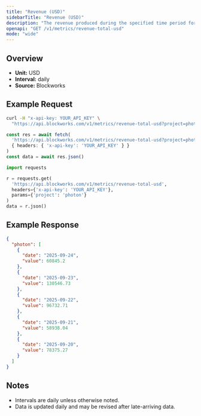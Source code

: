 ```yaml
---
title: "Revenue (USD)"
sidebarTitle: "Revenue (USD)"
description: "The revenue produced during the specified time period for given project."
openapi: "GET /v1/metrics/revenue-total-usd"
mode: "wide"
---
```


## Overview

- **Unit:** USD
- **Interval:** daily
- **Source:** Blockworks

## Example Request

<CodeGroup>

```bash cURL
curl -H "x-api-key: YOUR_API_KEY" \
  "https://api.blockworks.com/v1/metrics/revenue-total-usd?project=photon"
```

```typescript TypeScript
const res = await fetch(
  'https://api.blockworks.com/v1/metrics/revenue-total-usd?project=photon',
  { headers: { 'x-api-key': 'YOUR_API_KEY' } }
)
const data = await res.json()
```

```python Python
import requests

r = requests.get(
  'https://api.blockworks.com/v1/metrics/revenue-total-usd',
  headers={'x-api-key': 'YOUR_API_KEY'},
  params={'project': 'photon'}
)
data = r.json()
```

</CodeGroup>

## Example Response

```json
{
  "photon": [
    {
      "date": "2025-09-24",
      "value": 60845.2
    },
    {
      "date": "2025-09-23",
      "value": 130546.73
    },
    {
      "date": "2025-09-22",
      "value": 96732.71
    },
    {
      "date": "2025-09-21",
      "value": 58938.04
    },
    {
      "date": "2025-09-20",
      "value": 78375.27
    }
  ]
}
```

## Notes
- Intervals are daily unless otherwise noted.
- Data is updated daily and may be revised after late-arriving data.